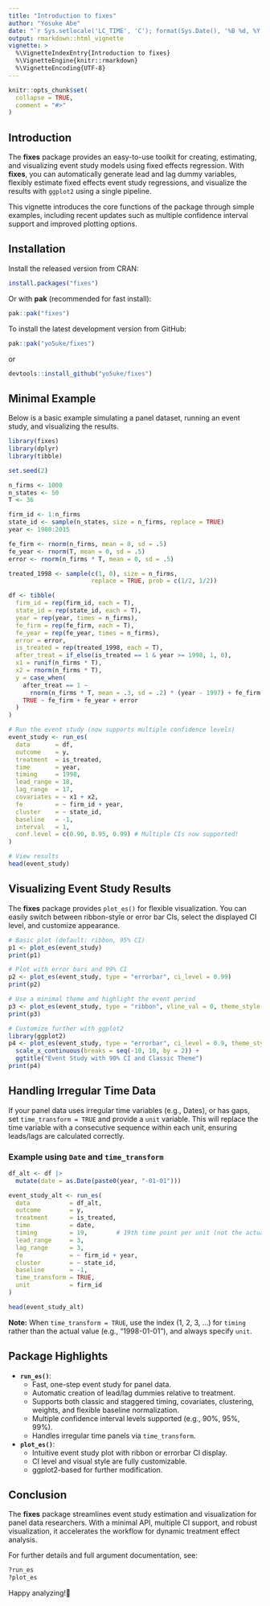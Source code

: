 ```yaml
---
title: "Introduction to fixes"
author: "Yosuke Abe"
date: "`r Sys.setlocale('LC_TIME', 'C'); format(Sys.Date(), '%B %d, %Y')`"
output: rmarkdown::html_vignette
vignette: >
  %\VignetteIndexEntry{Introduction to fixes}
  %\VignetteEngine{knitr::rmarkdown}
  %\VignetteEncoding{UTF-8}
---
```


```r
knitr::opts_chunk$set(
  collapse = TRUE,
  comment = "#>"
)
```

## Introduction

The **fixes** package provides an easy-to-use toolkit for creating, estimating, and visualizing event study models using fixed effects regression. With **fixes**, you can automatically generate lead and lag dummy variables, flexibly estimate fixed effects event study regressions, and visualize the results with `ggplot2` using a single pipeline.

This vignette introduces the core functions of the package through simple examples, including recent updates such as multiple confidence interval support and improved plotting options.

## Installation

Install the released version from CRAN:

```r
install.packages("fixes")
```

Or with **pak** (recommended for fast install):

```r
pak::pak("fixes")
```

To install the latest development version from GitHub:

```r
pak::pak("yo5uke/fixes")
```

or

```r
devtools::install_github("yo5uke/fixes")
```

## Minimal Example

Below is a basic example simulating a panel dataset, running an event study, and visualizing the results.

```r
library(fixes)
library(dplyr)
library(tibble)

set.seed(2)

n_firms <- 1000
n_states <- 50
T <- 36

firm_id <- 1:n_firms
state_id <- sample(n_states, size = n_firms, replace = TRUE)
year <- 1980:2015

fe_firm <- rnorm(n_firms, mean = 0, sd = .5)
fe_year <- rnorm(T, mean = 0, sd = .5)
error <- rnorm(n_firms * T, mean = 0, sd = .5)

treated_1998 <- sample(c(1, 0), size = n_firms,
                       replace = TRUE, prob = c(1/2, 1/2))

df <- tibble(
  firm_id = rep(firm_id, each = T),
  state_id = rep(state_id, each = T),
  year = rep(year, times = n_firms),
  fe_firm = rep(fe_firm, each = T),
  fe_year = rep(fe_year, times = n_firms),
  error = error,
  is_treated = rep(treated_1998, each = T),
  after_treat = if_else(is_treated == 1 & year >= 1998, 1, 0),
  x1 = runif(n_firms * T),
  x2 = rnorm(n_firms * T),
  y = case_when(
    after_treat == 1 ~
      rnorm(n_firms * T, mean = .3, sd = .2) * (year - 1997) + fe_firm + fe_year + error,
    TRUE ~ fe_firm + fe_year + error
  )
)

# Run the event study (now supports multiple confidence levels)
event_study <- run_es(
  data       = df,
  outcome    = y,
  treatment  = is_treated,
  time       = year,
  timing     = 1998,
  lead_range = 18,
  lag_range  = 17,
  covariates = ~ x1 + x2,
  fe         = ~ firm_id + year,
  cluster    = ~ state_id,
  baseline   = -1,
  interval   = 1,
  conf.level = c(0.90, 0.95, 0.99) # Multiple CIs now supported!
)

# View results
head(event_study)
```

## Visualizing Event Study Results

The **fixes** package provides `plot_es()` for flexible visualization. You can easily switch between ribbon-style or error bar CIs, select the displayed CI level, and customize appearance.

```r
# Basic plot (default: ribbon, 95% CI)
p1 <- plot_es(event_study)
print(p1)

# Plot with error bars and 99% CI
p2 <- plot_es(event_study, type = "errorbar", ci_level = 0.99)
print(p2)

# Use a minimal theme and highlight the event period
p3 <- plot_es(event_study, type = "ribbon", vline_val = 0, theme_style = "minimal")
print(p3)

# Customize further with ggplot2
library(ggplot2)
p4 <- plot_es(event_study, type = "errorbar", ci_level = 0.9, theme_style = "classic") +
  scale_x_continuous(breaks = seq(-10, 10, by = 2)) +
  ggtitle("Event Study with 90% CI and Classic Theme")
print(p4)
```

## Handling Irregular Time Data

If your panel data uses irregular time variables (e.g., Dates), or has gaps, set `time_transform = TRUE` and provide a `unit` variable. This will replace the time variable with a consecutive sequence within each unit, ensuring leads/lags are calculated correctly.

### Example using `Date` and `time_transform`

```r
df_alt <- df |>
  mutate(date = as.Date(paste0(year, "-01-01")))

event_study_alt <- run_es(
  data           = df_alt,
  outcome        = y,
  treatment      = is_treated,
  time           = date,
  timing         = 19,        # 19th time point per unit (not the actual year!)
  lead_range     = 3,
  lag_range      = 3,
  fe             = ~ firm_id + year,
  cluster        = ~ state_id,
  baseline       = -1,
  time_transform = TRUE,
  unit           = firm_id
)

head(event_study_alt)
```

**Note:** When `time_transform = TRUE`, use the index (1, 2, 3, ...) for `timing` rather than the actual value (e.g., "1998-01-01"), and always specify `unit`.

## Package Highlights

- **`run_es()`**:
    - Fast, one-step event study for panel data.
    - Automatic creation of lead/lag dummies relative to treatment.
    - Supports both classic and staggered timing, covariates, clustering, weights, and flexible baseline normalization.
    - Multiple confidence interval levels supported (e.g., 90%, 95%, 99%).
    - Handles irregular time panels via `time_transform`.

- **`plot_es()`**:
    - Intuitive event study plot with ribbon or errorbar CI display.
    - CI level and visual style are fully customizable.
    - ggplot2-based for further modification.

## Conclusion

The **fixes** package streamlines event study estimation and visualization for panel data researchers. With a minimal API, multiple CI support, and robust visualization, it accelerates the workflow for dynamic treatment effect analysis.

For further details and full argument documentation, see:

```r
?run_es
?plot_es
```

Happy analyzing!🥂
